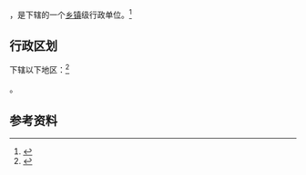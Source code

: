 {{coord|31.49086|120.49205|display=title}}
{{中国乡级行政区|32/02/14/055/000}}

'''{{PAGENAMEBASE}}'''，是{{PRC admin/fullname|32/02/14/055/000|3}}下辖的一个[[乡镇|乡镇]]级行政单位。<ref>{{PRC admin/ref sgc|{{PRC admin/parent|32/02/14/055/000}}}}</ref>

== 行政区划 ==

{{PAGENAMEBASE}}下辖以下地区：<ref>{{PRC admin/ref sgc|32/02/14/055/000}}</ref>

{{PRC admin/children|32/02/14/055/000}}。

== 参考资料 ==

{{reflist}}

{{行政区划小作品}}
{{PRC admin/navcat|32/02/14/055/000}}